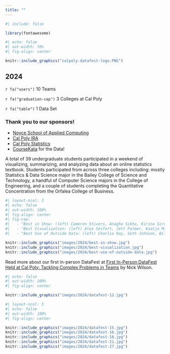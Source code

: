 ```yaml
---
title: ""
---
```


```r
#| include: false

library(fontawesome)
```

```r
#| echo: false
#| out-width: 70%
#| fig-align: center

knitr::include_graphics("calpoly-datafest-logo.PNG")
```

## 2024

`r fa("users")` 10 Teams

`r fa("graduation-cap")` 3 Colleges at Cal Poly

`r fa("table")` 1 Data Set

::: callout
### Thank you to our sponsors!

+ [Noyce School of Applied Computing](https://noyce.calpoly.edu/)
+ [Cal Poly IRA](https://academicprograms.calpoly.edu/content/IRA/index)
+ [Cal Poly Statistics](https://statistics.calpoly.edu/)
+ [CourseKata](https://coursekata.org/) for the Data!

:::

A total of 39 undergraduate students participated in a weekend of visualizing, summarizing, and analyzing data about an online statistics textbook. Students participated from across three colleges including: mostly Statistics & Data Science major in the Bailey College of Science and Technology, a handful of Computer Science majors in the College of Engineering, and a couple of students completing the Quantitative Concentration from the Orfalea College of Business.

```r
#| layout-ncol: 3
#| echo: false
#| out-width: 100%
#| fig-align: center
#| fig-cap: 
#|   - "Best in Show: (left) Cameron Stivers, Anagha Sikha, Kirina Sirohi, and Rachel Roggenkemper"
#|   - "Best Visualization: (left) Alea Seifert, Jett Palmer, Kaatja Matthews-vanKoetsveld, and Alie Hall"
#|   - "Best Use of Outside Data: (left) Charlie Ray, Seth Johnson, Billie Block, and Deven Singh"

knitr::include_graphics("images/2024/best-in-show.jpg")
knitr::include_graphics("images/2024/best-visualization.jpg")
knitr::include_graphics("images/2024/best-use-of-outside-data.jpg")
```

Read more about our first in-person DataFest at [First In-Person DataFest Held at Cal Poly: Tackling Complex Problems in Teams](https://statistics.calpoly.edu/news/first-person-datafest-held) by Nick Wilson.

```r
#| echo: false
#| out-width: 100%
#| fig-align: center

knitr::include_graphics("images/2024/datafest-12.jpg")
```

```r
#| layout-ncol: 5
#| echo: false
#| out-width: 100%
#| fig-align: center

knitr::include_graphics("images/2024/datafest-15.jpg")
knitr::include_graphics("images/2024/datafest-16.jpg")
knitr::include_graphics("images/2024/datafest-18.jpg")
knitr::include_graphics("images/2024/datafest-21.jpg")
knitr::include_graphics("images/2024/datafest-27.jpg")
```
